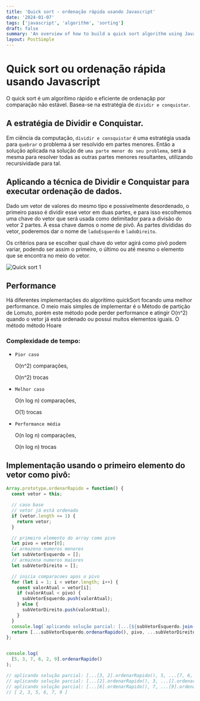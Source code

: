 ```yaml
---
title: 'Quick sort - ordenação rápida usando Javascript'
date: '2024-01-07'
tags: ['javascript', 'algorithm', 'sorting']
draft: false
summary: 'An overview of how to build a quick sort algorithm using Javascript for portuguese speakers'
layout: PostSimple
---
```


# Quick sort ou ordenação rápida usando Javascript

O quick sort é um algorítimo rápido e eficiente de ordenaçãp por comparação não estável. Basea-se na estratégia de `dividir e conquistar`.


## A estratégia de Dividir e Conquistar.

Em ciência da computação, `dividir e consquistar` é uma estratégia usada para `quebrar` o problema á ser resolvido em partes menores. 
Então a solução aplicada na solução de `uma parte menor do seu problema`, será a mesma para resolver todas as outras partes menores resultantes, utilizando recursividade para tal.


## Aplicando a técnica de Dividir e Conquistar para executar ordenação de dados.

Dado um vetor de valores do mesmo tipo e possivelmente desordenado, o primeiro passo é dividir esse vetor em duas partes, e para isso escolhemos uma chave do vetor que será usada como delimitador
para a divisão do vetor 2 partes. Á essa chave damos o nome de pivô. Ás partes divididas do vetor, poderemos dar o nome de `ladoEsquerdo` e `ladoDireito`.

Os critérios para se escolher qual chave do vetor agirá como pivô podem variar, podendo ser assim o primeiro, o último ou até mesmo o elemento que se encontra no meio do vetor.




![Quick sort 1](/static/images/quick1.png)


## Performance


Há diferentes implementações do algorítimo quickSort focando uma melhor performance. O meio mais simples de implementar é o Método de partição de Lomuto, porém este método pode perder performance e
 atingir O(n^2) quando o vetor já está ordenado ou possui muitos elementos iguais. O método método Hoare

### Complexidade de tempo:

- `Pior caso`

    O(n^2) comparações, 

    O(n^2) trocas

- `Melhor caso`

    O(n log n) comparações, 

    O(1) trocas

- `Performance média`

    O(n log n) comparações, 

    O(n log n) trocas



## Implementação usando o primeiro elemento do vetor como pivô:

```javascript
Array.prototype.ordenarRapido = function() {
  const vetor = this;

  // caso base
  // vetor já está ordenado
  if (vetor.length <= 1) {
    return vetor;
  }

  // primeiro elemento do array como pivo
  let pivo = vetor[0];
  // armazena numeros menores
  let subVetorEsquerdo = [];
  // armazena numeros maiores
  let subVetorDireito = [];

  // inicia comparacoes apos o pivo
  for (let i = 1; i < vetor.length; i++) {
    const valorAtual = vetor[i];
    if (valorAtual < pivo) {
      subVetorEsquerdo.push(valorAtual);
    } else {
      subVetorDireito.push(valorAtual);
    }
  }
  console.log(`aplicando solução parcial: [...[${subVetorEsquerdo.join(', ')}].ordenarRapido(), ${pivo}, ...[${subVetorDireito.join(', ')}].ordenarRapido()]`)
  return [...subVetorEsquerdo.ordenarRapido(), pivo, ...subVetorDireito.ordenarRapido()];
};


console.log(
  [5, 3, 7, 6, 2, 9].ordenarRapido()
);

// aplicando solução parcial: [...[3, 2].ordenarRapido(), 5, ...[7, 6, 9].ordenarRapido()]
// aplicando solução parcial: [...[2].ordenarRapido(), 3, ...[].ordenarRapido()]
// aplicando solução parcial: [...[6].ordenarRapido(), 7, ...[9].ordenarRapido()]
// [ 2, 3, 5, 6, 7, 9 ]
```
